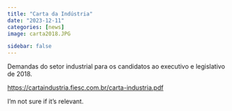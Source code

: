 ---
title: "Carta da Indústria"
date: "2023-12-11"
categories: [news]
image: carta2018.JPG

sidebar: false
---

Demandas do setor industrial para os candidatos ao executivo e legislativo de 2018.

<https://cartaindustria.fiesc.com.br/carta-industria.pdf>

I'm not sure if it's relevant.
